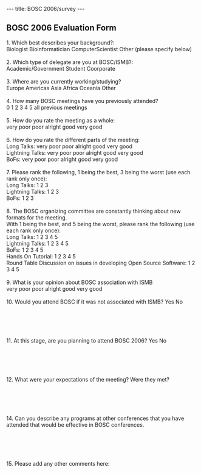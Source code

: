 ---
title: BOSC 2006/survey
---

==BOSC 2006 Evaluation Form==

1. Which best describes your background?:<br>
Biologist Bioinformatician ComputerScientist Other (please specify below)<br>
<br>
2. Which type of delegate are you at BOSC/ISMB?:<br>
Academic/Government Student Coorporate<br>
<br>
3. Where are you currently working/studying?<br>
Europe Americas Asia Africa Oceania Other<br>
<br>
4. How many BOSC meetings have you previously attended?<br>
0 1 2 3 4 5 all previous meetings<br>
<br>
5. How do you rate the meeting as a whole:<br>
very poor poor alright good very good<br>
<br>
6. How do you rate the different parts of the meeting:<br>
Long Talks: very poor poor alright good very good<br>
Lightning Talks: very poor poor alright good very good<br>
BoFs: very poor poor alright good very good<br>
<br>
7. Please rank the following, 1 being the best, 3 being the worst (use each rank only once):<br>
Long Talks: 1 2 3<br>
Lightning Talks: 1 2 3<br>
BoFs: 1 2 3<br>
<br>
8. The BOSC organizing committee are constantly thinking about new formats for the meeting.<br>
With 1 being the best, and 5 being the worst, please rank the following (use each rank only once):<br>
Long Talks: 1 2 3 4 5<br>
Lightning Talks: 1 2 3 4 5<br>
BoFs: 1 2 3 4 5<br>
Hands On Tutorial: 1 2 3 4 5<br>
Round Table Discussion on issues in developing Open Source Software: 1 2 3 4 5<br>
<br>
9. What is your opinion about BOSC association with ISMB<br>
very poor poor alright good very good<br>
<br>
10. Would you attend BOSC if it was not associated with ISMB? Yes No<br>
<br><br><br><br><br>
11. At this stage, are you planning to attend BOSC 2006? Yes No<br>
<br><br><br><br><br>
12. What were your expectations of the meeting? Were they met?<br>
<br><br><br><br><br>
14. Can you describe any programs at other conferences that you have attended that would be effective
in BOSC conferences.<br>
<br><br><br><br><br>
15. Please add any other comments here:<br><br><br><br><br>